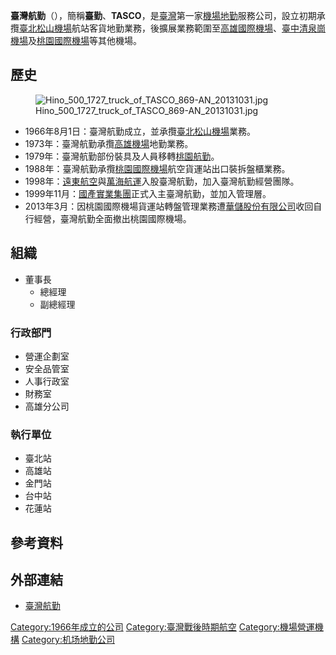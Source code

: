 {{unreferenced|time=2014-08-29T15:08:54+00:00}}
{{Infobox Company
| company_name = 臺灣航勤股份有限公司
| company_name_en = Taiwan Airport Service Co., Ltd.
| trading_name =臺灣航勤、臺勤、TASCO
| company_logo = 臺灣航勤logo.png
| company_type = [[股份有限公司|未上市公司]]
| market_information = 
| local_code_name = TW
| local_code = 20685304
| company_slogan = 
| foundation = 1966年8月1日（{{age in years and days|1966|8|1|age=no}}）
| location = {{ROC-TW}}<br />[[臺北市|臺北市]][[松山區_(臺北市)|松山區]]敦化北路340號<small>（臺北松山機場）</small>
| key_people = [[董事長|董事長]]：[[張揚|張揚]]<br />[[總經理|總經理]]：[[彭榮敏|彭榮敏]]
| industry = [[交通運輸|交通運輸業]]
| products = [[機場地勤|機場地勤]]
| capital = [[新臺幣|新臺幣]]435,600,000元
| revenue = 
| operating_income = 
| profit = 
| num_employees = 
| accounting_period = 
| major_shareholder = [[中華航空|中華航空]]<br>[[國產建材實業|國產建材實業]]<br>[[日鑫資產管理|日鑫資產管理]]
| divisions = 
| subsid = 
| homepage = [http://www.taichin.com.tw/Website? www.taichin.com.tw]
| footnotes = 
| width = 
}}

'''臺灣航勤'''（{{lang-en|Taiwan Airport Service Co., Ltd.}}），簡稱'''臺勤'''、'''TASCO'''，是[[臺灣|臺灣]]第一家[[機場地勤|機場地勤]]服務公司，設立初期承攬[[臺北松山機場|臺北松山機場]]航站客貨地勤業務，後擴展業務範圍至[[高雄國際機場|高雄國際機場]]、[[臺中清泉崗機場|臺中清泉崗機場]]及[[桃園國際機場|桃園國際機場]]等其他機場。

==歷史==
[[File:Hino_500_1727_truck_of_TASCO_869-AN_20131031.jpg|thumb]]
*1966年8月1日：臺灣航勤成立，並承攬[[臺北松山機場|臺北松山機場]]業務。
*1973年：臺灣航勤承攬[[高雄機場|高雄機場]]地勤業務。
*1979年：臺灣航勤部份裝具及人員移轉[[桃園航勤|桃園航勤]]。
*1988年：臺灣航勤承攬[[桃園國際機場|桃園國際機場]]航空貨運站出口裝拆盤櫃業務。
*1998年：[[遠東航空|遠東航空]]與[[萬海航運|萬海航運]]入股臺灣航勤，加入臺灣航勤經營團隊。
*1999年11月：[[國產實業集團|國產實業集團]]正式入主臺灣航勤，並加入管理層。
*2013年3月：因桃園國際機場貨運站轉盤管理業務遭[[華儲股份有限公司|華儲股份有限公司]]收回自行經營，臺灣航勤全面撤出桃園國際機場。

== 組織 ==
*董事長
**總經理
**副總經理

=== 行政部門 ===
*營運企劃室
*安全品管室
*人事行政室
*財務室
*高雄分公司

=== 執行單位 ===
*臺北站
*高雄站
*金門站
*台中站
*花蓮站

== 參考資料 ==
<references />

== 外部連結 ==
{{commonscat|Taiwan Airport Service}}
*[http://www.taichin.com.tw 臺灣航勤]

{{華航集團}}

[[Category:1966年成立的公司|Category:1966年成立的公司]]
[[Category:臺灣戰後時期航空|Category:臺灣戰後時期航空]]
[[Category:機場營運機構|Category:機場營運機構]]
[[Category:机场地勤公司|Category:机场地勤公司]]